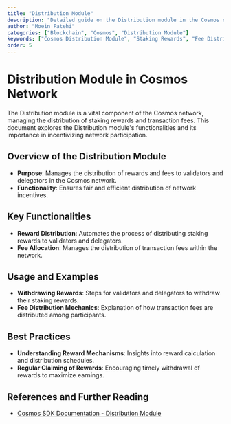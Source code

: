 ```yaml
---
title: "Distribution Module"
description: "Detailed guide on the Distribution module in the Cosmos network, covering its role in managing staking rewards and fee distribution."
author: "Moein Fatehi"
categories: ["Blockchain", "Cosmos", "Distribution Module"]
keywords: ["Cosmos Distribution Module", "Staking Rewards", "Fee Distribution", "Cosmos Network"]
order: 5
---
```


# Distribution Module in Cosmos Network

The Distribution module is a vital component of the Cosmos network, managing the distribution of staking rewards and transaction fees. This document explores the Distribution module's functionalities and its importance in incentivizing network participation.

## Overview of the Distribution Module
- **Purpose**: Manages the distribution of rewards and fees to validators and delegators in the Cosmos network.
- **Functionality**: Ensures fair and efficient distribution of network incentives.

## Key Functionalities
- **Reward Distribution**: Automates the process of distributing staking rewards to validators and delegators.
- **Fee Allocation**: Manages the distribution of transaction fees within the network.

## Usage and Examples
- **Withdrawing Rewards**: Steps for validators and delegators to withdraw their staking rewards.
- **Fee Distribution Mechanics**: Explanation of how transaction fees are distributed among participants.

## Best Practices
- **Understanding Reward Mechanisms**: Insights into reward calculation and distribution schedules.
- **Regular Claiming of Rewards**: Encouraging timely withdrawal of rewards to maximize earnings.

## References and Further Reading
- [Cosmos SDK Documentation - Distribution Module](https://docs.cosmos.network/master/modules/distribution/)


